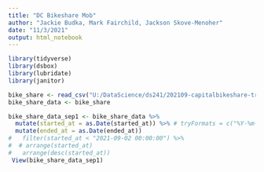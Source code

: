 ```yaml
---
title: "DC Bikeshare Mob"
author: "Jackie Budka, Mark Fairchild, Jackson Skove-Menoher"
date: "11/3/2021"
output: html_notebook
---
```


```r
library(tidyverse) 
library(dsbox) 
library(lubridate)
library(janitor)
```

```r
bike_share <- read_csv("U:/DataScience/ds241/202109-capitalbikeshare-tripdata.csv")
bike_share_data <- bike_share 

```
```r
bike_share_data_sep1 <- bike_share_data %>%
  mutate(started_at = as.Date(started_at)) %>% # tryFormats = c("%Y-%m-%d", "%Y/%m/%d"))) we need this is hr/min/sec%>%
  mutate(ended_at = as.Date(ended_at))
#   filter(started_at < "2021-09-02 00:00:00") %>%
#  # arrange(started_at) 
#   arrange(desc(started_at))
 View(bike_share_data_sep1)
```













